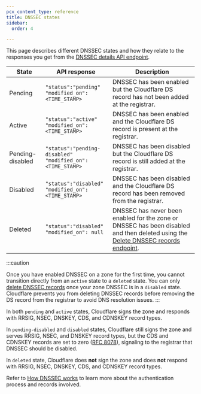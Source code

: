 ```yaml
---
pcx_content_type: reference
title: DNSSEC states
sidebar:
  order: 4

---
```


This page describes different DNSSEC states and how they relate to the responses you get from the [DNSSEC details API endpoint](/api/resources/dns/subresources/dnssec/methods/get/).

| State            | API response                                                     | Description                                                                                                                                                                       |
| ---------------- | ---------------------------------------------------------------- | --------------------------------------------------------------------------------------------------------------------------------------------------------------------------------- |
| Pending          | `"status":"pending"`<br /> `"modified_on":<TIME_STAMP>`          | DNSSEC has been enabled but the Cloudflare DS record has not been added at the registrar.                                                                                         |
| Active           | `"status":"active"`<br /> `"modified_on":<TIME_STAMP>`           | DNSSEC has been enabled and the Cloudflare DS record is present at the registrar.                                                                                                 |
| Pending-disabled | `"status":"pending-disabled"`<br /> `"modified_on":<TIME_STAMP>` | DNSSEC has been disabled but the Cloudflare DS record is still added at the registrar.                                                                                            |
| Disabled         | `"status":"disabled"`<br /> `"modified_on":<TIME_STAMP>`         | DNSSEC has been disabled and the Cloudflare DS record has been removed from the registrar.                                                                                        |
| Deleted          | `"status":"disabled"`<br /> `"modified_on": null`                | DNSSEC has never been enabled for the zone or DNSSEC has been disabled and then deleted using the [Delete DNSSEC records endpoint](/api/resources/dns/subresources/dnssec/methods/delete/). |

:::caution

Once you have enabled DNSSEC on a zone for the first time, you cannot transition directly from an `active` state to a `deleted` state. You can only [delete DNSSEC records](/api/resources/dns/subresources/dnssec/methods/delete/) once your zone DNSSEC is in a `disabled` state. Cloudflare prevents you from deleting DNSSEC records before removing the DS record from the registrar to avoid DNS resolution issues.
:::

In both `pending` and `active` states, Cloudflare signs the zone and responds with RRSIG, NSEC, DNSKEY, CDS, and CDNSKEY record types.

In `pending-disabled` and `disabled` states, Cloudflare still signs the zone and serves RRSIG, NSEC, and DNSKEY record types, but the CDS and CDNSKEY records are set to zero ([RFC 8078](https://www.rfc-editor.org/rfc/rfc8078.html#section-4)), signaling to the registrar that DNSSEC should be disabled.

In `deleted` state, Cloudflare does **not** sign the zone and does **not** respond with RRSIG, NSEC, DNSKEY, CDS, and CDNSKEY record types.

Refer to [How DNSSEC works](https://www.cloudflare.com/dns/dnssec/how-dnssec-works/) to learn more about the authentication process and records involved.

